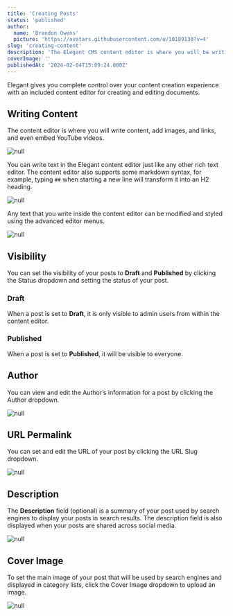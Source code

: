 ```yaml
---
title: 'Creating Posts'
status: 'published'
author:
  name: 'Brandon Owens'
  picture: 'https://avatars.githubusercontent.com/u/10189130?v=4'
slug: 'creating-content'
description: 'The Elegant CMS content editor is where you will be writing content, adding images, links, and even embedded YouTube videos. '
coverImage: ''
publishedAt: '2024-02-04T15:09:24.000Z'
---
```


Elegant gives you complete control over your content creation experience with an included content editor for creating and editing documents.

## Writing Content

The content editor is where you will write content, add images, and links, and even embed YouTube videos.



<div class="my-8 shadow-xl"><img class="rounded-xl" src="/images/screenshot-2024-02-04-153841-cyMT.png" alt="null"></div>



You can write text in the Elegant content editor just like any other rich text editor. The content editor also supports some markdown syntax, for example, typing `##` when starting a new line will transform it into an H2 heading.



<div class="my-8 shadow-xl"><img class="rounded-xl" src="/images/screenshot-2024-02-04-154025-cxND.png" alt="null"></div>



Any text that you write inside the content editor can be modified and styled using the advanced editor menus.



<div class="my-8 shadow-xl"><img class="rounded-xl" src="/images/screenshot-2024-02-04-154233-I4ND.png" alt="null"></div>



## Visibility

You can set the visibility of your posts to **Draft** and **Published** by clicking the Status dropdown and setting the status of your post.

### Draft

When a post is set to **Draft**, it is only visible to admin users from within the content editor.

### Published

When a post is set to **Published**, it will be visible to everyone.



## Author

You can view and edit the Author’s information for a post by clicking the Author dropdown.

![null](/images/screenshot-2024-02-04-161221-QxNj.png)

## URL Permalink

You can set and edit the URL of your post by clicking the URL Slug dropdown.

![null](/images/screenshot-2024-02-04-161449-QwOD.png)

## Description

The **Description** field (optional) is a summary of your post used by search engines to display your posts in search results. The description field is also displayed when your posts are shared across social media.



<div class="my-8 shadow-xl"><img class="rounded-xl" src="/images/screenshot-2024-02-04-145918-gyNz.png" alt="null"></div>



## Cover Image

To set the main image of your post that will be used by search engines and displayed in category lists, click the Cover Image dropdown to upload an image.

![null](/images/screenshot-2024-02-04-161833-k3Nj.png)

